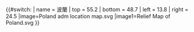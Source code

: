 {{#switch:{{{1}}}
| name   = 波蘭
| top    = 55.2
| bottom = 48.7
| left   = 13.8
| right  = 24.5
|image=Poland adm location map.svg
|image1=Relief Map of Poland.svg
}}<noinclude>{{Location map/Info|Poland}}
{{Documentation}}
</noinclude>